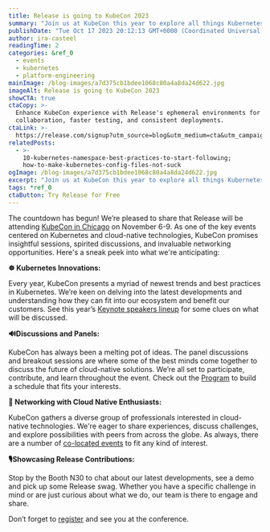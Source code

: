 ```yaml
---
title: Release is going to KubeCon 2023
summary: "Join us at KubeCon this year to explore all things Kubernetes. "
publishDate: "Tue Oct 17 2023 20:12:13 GMT+0000 (Coordinated Universal Time)"
author: ira-casteel
readingTime: 2
categories: &ref_0
  - events
  - kubernetes
  - platform-engineering
mainImage: /blog-images/a7d375cb1bdee1068c80a4a8da24d622.jpg
imageAlt: Release is going to KubeCon 2023
showCTA: true
ctaCopy: >-
  Enhance KubeCon experience with Release's ephemeral environments for seamless
  collaboration, faster testing, and consistent deployments.
ctaLink: >-
  https://release.com/signup?utm_source=blog&utm_medium=cta&utm_campaign=blog-cta&utm_content=release-is-going-to-kubecon-2023
relatedPosts:
  - >-
    10-kubernetes-namespace-best-practices-to-start-following;
    how-to-make-kubernetes-config-files-not-suck
ogImage: /blog-images/a7d375cb1bdee1068c80a4a8da24d622.jpg
excerpt: "Join us at KubeCon this year to explore all things Kubernetes. "
tags: *ref_0
ctaButton: Try Release for Free
---
```


The countdown has begun! We’re pleased to share that Release will be attending [KubeCon in Chicago](https://events.linuxfoundation.org/kubecon-cloudnativecon-north-america/) on November 6-9. As one of the key events centered on Kubernetes and cloud-native technologies, KubeCon promises insightful sessions, spirited discussions, and invaluable networking opportunities. Here's a sneak peek into what we're anticipating:

‍**☸️ Kubernetes Innovations:**

Every year, KubeCon presents a myriad of newest trends and best practices in Kubernetes. We’re keen on delving into the latest developments and understanding how they can fit into our ecosystem and benefit our customers. See this year’s [Keynote speakers lineup](https://events.linuxfoundation.org/kubecon-cloudnativecon-north-america/program/keynote-speakers/) for some clues on what will be discussed.

‍**🔊Discussions and Panels:**

KubeCon has always been a melting pot of ideas. The panel discussions and breakout sessions are where some of the best minds come together to discuss the future of cloud-native solutions. We’re all set to participate, contribute, and learn throughout the event. Check out the [Program](https://events.linuxfoundation.org/kubecon-cloudnativecon-north-america/program/schedule/) to build a schedule that fits your interests.

‍**👋 Networking with Cloud Native Enthusiasts:**

KubeCon gathers a diverse group of professionals interested in cloud-native technologies. We're eager to share experiences, discuss challenges, and explore possibilities with peers from across the globe. As always, there are a number of [co-located events](https://events.linuxfoundation.org/kubecon-cloudnativecon-north-america/co-located-events/cncf-hosted-co-located-schedule/) to fit any kind of interest.

‍**🎙️Showcasing Release Contributions:**

Stop by the Booth N30 to chat about our latest developments, see a demo and pick up some Release swag. Whether you have a specific challenge in mind or are just curious about what we do, our team is there to engage and share.

Don’t forget to [register](https://events.linuxfoundation.org/kubecon-cloudnativecon-north-america/register/) and see you at the conference.
